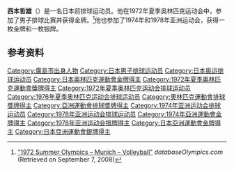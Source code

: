 {{Infobox sportsperson
| name           = 西本哲雄
|show-medals=yes
|medaltemplates={{MedalSport | 男子[[排球|排球]]}}
{{MedalCountry | {{JPN}} }}
{{MedalCompetition|[[奥林匹克运动会|奥林匹克运动会]]}}
{{MedalGold| [[1972年夏季奥林匹克运动会|1972年 慕尼黑]] |[[1972年夏季奧林匹克運動會排球比賽|男子团体]]}}
}}

'''西本哲雄'''（{{bd|1950年|12月16日|||Nishimoto Tetsuo}}）是一名日本前排球运动员。他在1972年夏季奥林匹克运动会中，参加了男子排球比赛并获得金牌。<ref name=db-ol-VOL1964>[http://www.databaseolympics.com/games/gamessport.htm?g=18&sp=VOL "1972 Summer Olympics – Munich – Volleyball"] {{Wayback|url=http://www.databaseolympics.com/games/gamessport.htm?g=18&sp=VOL |date=20160310064846 }} ''databaseOlympics.com'' (Retrieved on September 7, 2008)</ref>他也参加了1974年和1978年亚洲运动会，获得一枚金牌和一枚银牌。

==参考资料==
{{Reflist}}

{{DEFAULTSORT:Nishimoto Tetsuo}}
[[Category:廣島市出身人物|Category:廣島市出身人物]]
[[Category:日本男子排球运动员|Category:日本男子排球运动员]]
[[Category:日本奥运排球运动员|Category:日本奥运排球运动员]]
[[Category:日本奧林匹克運動會金牌得主|Category:日本奧林匹克運動會金牌得主]]
[[Category:1972年夏季奧林匹克運動會獎牌得主|Category:1972年夏季奧林匹克運動會獎牌得主]]
[[Category:1972年夏季奥林匹克运动会排球运动员|Category:1972年夏季奥林匹克运动会排球运动员]]
[[Category:1976年夏季奥林匹克运动会排球运动员|Category:1976年夏季奥林匹克运动会排球运动员]]
[[Category:奧林匹克運動會排球獎牌得主|Category:奧林匹克運動會排球獎牌得主]]
[[Category:亞洲運動會排球獎牌得主|Category:亞洲運動會排球獎牌得主]]
[[Category:1974年亚洲运动会排球运动员|Category:1974年亚洲运动会排球运动员]]
[[Category:1978年亚洲运动会排球运动员|Category:1978年亚洲运动会排球运动员]]
[[Category:1974年亞洲運動會金牌得主|Category:1974年亞洲運動會金牌得主]]
[[Category:1978年亚洲运动会银牌得主|Category:1978年亚洲运动会银牌得主]]
[[Category:日本亞洲運動會金牌得主|Category:日本亞洲運動會金牌得主]]
[[Category:日本亞洲運動會銀牌得主|Category:日本亞洲運動會銀牌得主]]